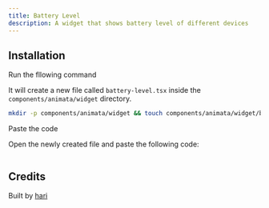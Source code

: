 ```yaml
---
title: Battery Level
description: A widget that shows battery level of different devices
---
```


<ComponentPreview name="widget-battery-level--docs" />

## Installation

<Steps>
<Step>Run the fllowing command</Step>

It will create a new file called `battery-level.tsx` inside the `components/animata/widget` directory.

```bash
mkdir -p components/animata/widget && touch components/animata/widget/battery-level.tsx
```

<Step>Paste the code</Step>

Open the newly created file and paste the following code:

```jsx file=<rootDir>/animata/widget/battery-level.tsx

```

</Steps>

## Credits

Built by [hari](https://github.com/hari)
